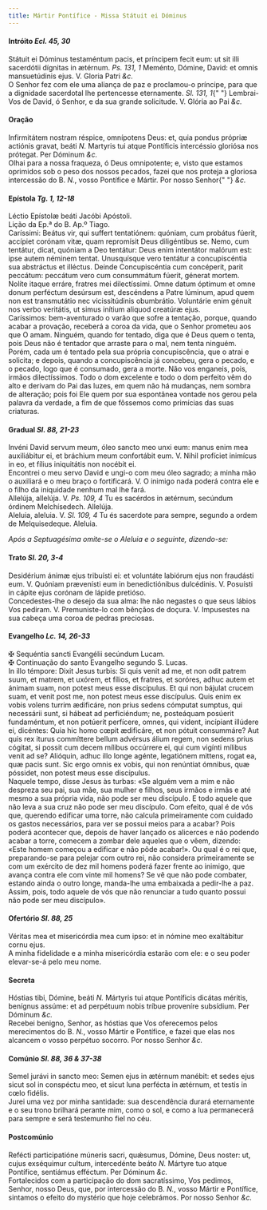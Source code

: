 ```yaml
---
title: Mártir Pontífice - Missa Státuit ei Dóminus
---
```


<h4 class="text-center">
  Intróito <em>Ecl. 45, 30</em>
</h4>
<div class="container-fluid">
  <div class="row">
    <div class="col-6 dropcaps text-justify">
      Státuit ei Dóminus testaméntum pacis, et príncipem fecit eum: ut sit illi
      sacerdótii dígnitas in ætérnum. <em>Ps. 131, 1</em> Meménto, Dómine,
      David: et omnis mansuetúdinis ejus. V. Gloria Patri <em>&c.</em>
    </div>
    <div class="col-6 dropcaps text-justify">
      O Senhor fez com ele uma aliança de paz e proclamou-o príncipe, para que a
      dignidade sacerdotal lhe pertencesse eternamente. <em>Sl. 131, 1</em>{" "}
      Lembrai-Vos de David, ó Senhor, e da sua grande solicitude. V. Glória ao
      Pai <em>&c.</em>
    </div>
  </div>
</div>

<h4 class="text-center">Oração</h4>
<div class="container-fluid">
  <div class="row">
    <div class="col-6 dropcaps text-justify">
      Infirmitátem nostram réspice, omnípotens Deus: et, quia pondus própriæ
      actiónis gravat, beáti <em>N. </em>Martyris tui atque Pontíficis
      intercéssio gloriósa nos prótegat. Per Dóminum <em>&c.</em>
    </div>
    <div class="col-6 dropcaps text-justify">
      Olhai para a nossa fraqueza, ó Deus omnipotente; e, visto que estamos
      oprimidos sob o peso dos nossos pecados, fazei que nos proteja a gloriosa
      intercessão do B. <em>N.</em>, vosso Pontífice e Mártir. Por nosso Senhor{" "}
      <em>&c.</em>
    </div>
  </div>
</div>

<h4 class="text-center">
  Epístola <em>Tg. 1, 12-18</em>
</h4>
<div class="container-fluid">
  <div class="row">
    <div class="col-6 text-justify">Léctio Epístolæ beáti Jacóbi Apóstoli.</div>
    <div class="col-6 text-justify">Lição da Ep.ª do B. Ap.º Tiago.</div>
    <div class="col-6 dropcaps text-justify">
      Caríssimi: Beátus vir, qui suffert tentatiónem: quóniam, cum probátus
      fúerit, accípiet corónam vitæ, quam repromísit Deus diligéntibus se. Nemo,
      cum tentátur, dicat, quóniam a Deo tentátur: Deus enim intentátor malórum
      est: ipse autem néminem tentat. Unusquísque vero tentátur a concupiscéntia
      sua abstráctus et illéctus. Deinde Concupiscéntia cum concéperit, parit
      peccátum: peccátum vero cum consummátum fúerit, génerat mortem. Nolíte
      itaque erráre, fratres mei dilectíssimi. Omne datum óptimum et omne donum
      perféctum desúrsum est, descéndens a Patre lúminum, apud quem non est
      transmutátio nec vicissitúdinis obumbrátio. Voluntárie enim génuit nos
      verbo veritátis, ut simus inítium aliquod creatúræ ejus.
    </div>
    <div class="col-6 dropcaps text-justify">
      Caríssimos: bem-aventurado o varão que sofre a tentação, porque, quando
      acabar a provação, receberá a coroa da vida, que o Senhor prometeu aos que
      O amam. Ninguém, quando for tentado, diga que é Deus quem o tenta, pois
      Deus não é tentador que arraste para o mal, nem tenta ninguém. Porém, cada
      um é tentado pela sua própria concupiscência, que o atrai e solicita; e
      depois, quando a concupiscência já concebeu, gera o pecado, e o pecado,
      logo que é consumado, gera a morte. Não vos enganeis, pois, irmãos
      dilectíssimos. Todo o dom excelente e todo o dom perfeito vêm do alto e
      derivam do Pai das luzes, em quem não há mudanças, nem sombra de
      alteração; pois foi Ele quem por sua espontânea vontade nos gerou pela
      palavra da verdade, a fim de que fôssemos como primícias das suas
      criaturas.
    </div>
  </div>
</div>

<h4 class="text-center">
  Gradual <em>Sl. 88, 21-23</em>
</h4>
<div class="container-fluid">
  <div class="row">
    <div class="col-6 dropcaps text-justify">
      Invéni David servum meum, óleo sancto meo unxi eum: manus enim mea
      auxiliábitur ei, et bráchium meum confortábit eum. V. Nihil profíciet
      inimícus in eo, et fílius iniquitátis non nocébit ei.
    </div>
    <div class="col-6 dropcaps text-justify">
      Encontrei o meu servo David e ungi-o com meu óleo sagrado; a minha mão o
      auxiliará e o meu braço o fortificará. V. O inimigo nada poderá contra ele
      e o filho da iniquidade nenhum mal lhe fará.
    </div>
    <div class="col-6 text-justify">
      Allelúja, allelúja. V. <em>Ps. 109, 4</em> Tu es sacérdos in ætérnum,
      secúndum órdinem Melchísedech. Allelúja.
    </div>
    <div class="col-6 text-justify">
      Aleluia, aleluia. V. <em>Sl. 109, 4</em> Tu és sacerdote para sempre,
      segundo a ordem de Melquisedeque. Aleluia.
    </div>
  </div>
</div>

<em>Após a Septuagésima omite-se o Aleluia e o seguinte, dizendo-se:</em>

<h4 class="text-center">
  Trato <em>Sl. 20, 3-4</em>
</h4>
<div class="container-fluid">
  <div class="row">
    <div class="col-6 dropcaps text-justify">
      Desidérium ánimæ ejus tribuísti ei: et voluntáte labiórum ejus non
      fraudásti eum. V. Quóniam prævenísti eum in benedictiónibus dulcédinis. V.
      Posuísti in cápite ejus corónam de lápide pretióso.
    </div>
    <div class="col-6 dropcaps text-justify">
      Concedestes-lhe o desejo da sua alma: lhe não negastes o que seus lábios
      Vos pediram. V. Premuniste-lo com bênçãos de doçura. V. Impusestes na sua
      cabeça uma coroa de pedras preciosas.
    </div>
  </div>
</div>

<h4 class="text-center">
  Evangelho <em>Lc. 14, 26-33</em>
</h4>
<div class="container-fluid">
  <div class="row">
    <div class="col-6 text-justify">
      <span class="text-danger">&#10016;</span> Sequéntia sancti Evangélii
      secúndum Lucam.
    </div>
    <div class="col-6 text-justify">
      <span class="text-danger">&#10016;</span> Continuação do santo Evangelho
      segundo S. Lucas.
    </div>
    <div class="col-6 dropcaps text-justify">
      In illo témpore: Dixit Jesus turbis: Si quis venit ad me, et non odit
      patrem suum, et matrem, et uxórem, et fílios, et fratres, et soróres,
      adhuc autem et ánimam suam, non potest meus esse discípulus. Et qui non
      bájulat crucem suam, et venit post me, non potest meus esse discípulus.
      Quis enim ex vobis volens turrim ædificáre, non prius sedens cómputat
      sumptus, qui necessárii sunt, si hábeat ad perficiéndum; ne, posteáquam
      posúerit fundaméntum, et non potúerit perfícere, omnes, qui vident,
      incípiant illúdere ei, dicéntes: Quia hic homo cœpit ædificáre, et non
      pótuit consummáre? Aut quis rex iturus commíttere bellum advérsus álium
      regem, non sedens prius cógitat, si possit cum decem mílibus occúrrere ei,
      qui cum vigínti mílibus venit ad se? Alióquin, adhuc illo longe agénte,
      legatiónem mittens, rogat ea, quæ pacis sunt. Sic ergo omnis ex vobis, qui
      non renúntiat ómnibus, quæ póssidet, non potest meus esse discípulus.
    </div>
    <div class="col-6 dropcaps text-justify">
      Naquele tempo, disse Jesus às turbas: «Se alguém vem a mim e não despreza
      seu pai, sua mãe, sua mulher e filhos, seus irmãos e irmãs e até mesmo a
      sua própria vida, não pode ser meu discípulo. E todo aquele que não leva a
      sua cruz não pode ser meu discípulo. Com efeito, qual é de vós que,
      querendo edificar uma torre, não calcula primeiramente com cuidado os
      gastos necessários, para ver se possui meios para a acabar? Pois poderá
      acontecer que, depois de haver lançado os alicerces e não podendo acabar a
      torre, comecem a zombar dele aqueles que o vêem, dizendo: «Este homem
      começou a edificar e não pôde acabar!». Ou qual é o rei que, preparando-se
      para pelejar com outro rei, não considera primeiramente se com um exército
      de dez mil homens poderá fazer frente ao inimigo, que avança contra ele
      com vinte mil homens? Se vê que não pode combater, estando ainda o outro
      longe, manda-lhe uma embaixada a pedir-lhe a paz. Assim, pois, todo aquele
      de vós que não renunciar a tudo quanto possui não pode ser meu discípulo».
    </div>
  </div>
</div>

<h4 class="text-center">
  Ofertório <em>Sl. 88, 25</em>
</h4>
<div class="container-fluid">
  <div class="row">
    <div class="col-6 dropcaps text-justify">
      Véritas mea et misericórdia mea cum ipso: et in nómine meo exaltábitur
      cornu ejus.
    </div>
    <div class="col-6 dropcaps text-justify">
      A minha fidelidade e a minha misericórdia estarão com ele: e o seu poder
      elevar-se-á pelo meu nome.
    </div>
  </div>
</div>

<h4 class="text-center">Secreta</h4>
<div class="container-fluid">
  <div class="row">
    <div class="col-6 dropcaps text-justify">
      Hóstias tibi, Dómine, beáti <em>N. </em>Mártyris tui atque Pontíficis
      dicátas méritis, benígnus assúme: et ad perpétuum nobis tríbue proveníre
      subsídium. Per Dóminum <em>&c.</em>
    </div>
    <div class="col-6 dropcaps text-justify">
      Recebei benigno, Senhor, as hóstias que Vos oferecemos pelos merecimentos
      do B. <em>N.</em>, vosso Mártir e Pontífice, e fazei que elas nos alcancem
      o vosso perpétuo socorro. Por nosso Senhor <em>&c.</em>
    </div>
  </div>
</div>

<h4 class="text-center">
  Comúnio <em>Sl. 88, 36 & 37-38</em>
</h4>
<div class="container-fluid">
  <div class="row">
    <div class="col-6 dropcaps text-justify">
      Semel jurávi in sancto meo: Semen ejus in ætérnum manébit: et sedes ejus
      sicut sol in conspéctu meo, et sicut luna perfécta in ætérnum, et testis
      in cœlo fidélis.
    </div>
    <div class="col-6 dropcaps text-justify">
      Jurei uma vez por minha santidade: sua descendência durará eternamente e o
      seu trono brilhará perante mim, como o sol, e como a lua permanecerá para
      sempre e será testemunho fiel no céu.
    </div>
  </div>
</div>

<h4 class="text-center">Postcomúnio</h4>
<div class="container-fluid">
  <div class="row">
    <div class="col-6 dropcaps text-justify">
      Refécti participatióne múneris sacri, quǽsumus, Dómine, Deus noster: ut,
      cujus exséquimur cultum, intercedénte beáto <em>N. </em>Mártyre tuo atque
      Pontífice, sentiámus efféctum. Per Dóminum <em>&c.</em>
    </div>
    <div class="col-6 dropcaps text-justify">
      Fortalecidos com a participação do dom sacratíssimo, Vos pedimos, Senhor,
      nosso Deus, que, por intercessão do B. <em>N.</em>, vosso Mártir e
      Pontífice, sintamos o efeito do mystério que hoje celebrámos. Por nosso
      Senhor <em>&c.</em>
    </div>
  </div>
</div>
